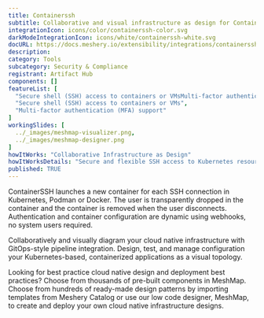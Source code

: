 ```yaml
---
title: Containerssh
subtitle: Collaborative and visual infrastructure as design for Containerssh
integrationIcon: icons/color/containerssh-color.svg
darkModeIntegrationIcon: icons/white/containerssh-white.svg
docURL: https://docs.meshery.io/extensibility/integrations/containerssh
description: 
category: Tools
subcategory: Security & Compliance
registrant: Artifact Hub
components: []
featureList: [
  "Secure shell (SSH) access to containers or VMsMulti-factor authentication (MFA) supportCustomizable authentication and authorizationManages ContainerSSHSecure and flexible SSH access to Kubernetes resources",
  "Secure shell (SSH) access to containers or VMs",
  "Multi-factor authentication (MFA) support"
]
workingSlides: [
  ../_images/meshmap-visualizer.png,
  ../_images/meshmap-designer.png
]
howItWorks: "Collaborative Infrastructure as Design"
howItWorksDetails: "Secure and flexible SSH access to Kubernetes resources"
published: TRUE
---
```

<p>
ContainerSSH launches a new container for each SSH connection in Kubernetes, Podman or Docker. The user is transparently dropped in the container and the container is removed when the user disconnects. Authentication and container configuration are dynamic using webhooks, no system users required.
</p>
<p>
    Collaboratively and visually diagram your cloud native infrastructure with GitOps-style pipeline integration. Design, test, and manage configuration your Kubernetes-based, containerized applications as a visual topology.
</p>
<p>
    Looking for best practice cloud native design and deployment best practices? Choose from thousands of pre-built components in MeshMap. Choose from hundreds of ready-made design patterns by importing templates from Meshery Catalog or use our low code designer, MeshMap, to create and deploy your own cloud native infrastructure designs.
</p>
